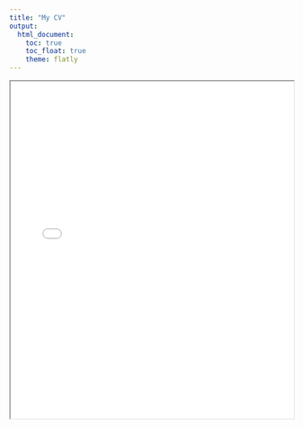```yaml
---
title: "My CV"
output: 
  html_document:
    toc: true
    toc_float: true
    theme: flatly
---
```




<iframe src="Lopez_Kimberly_CV (2024).docx.pdf" width="100%" height="600px"></iframe>
